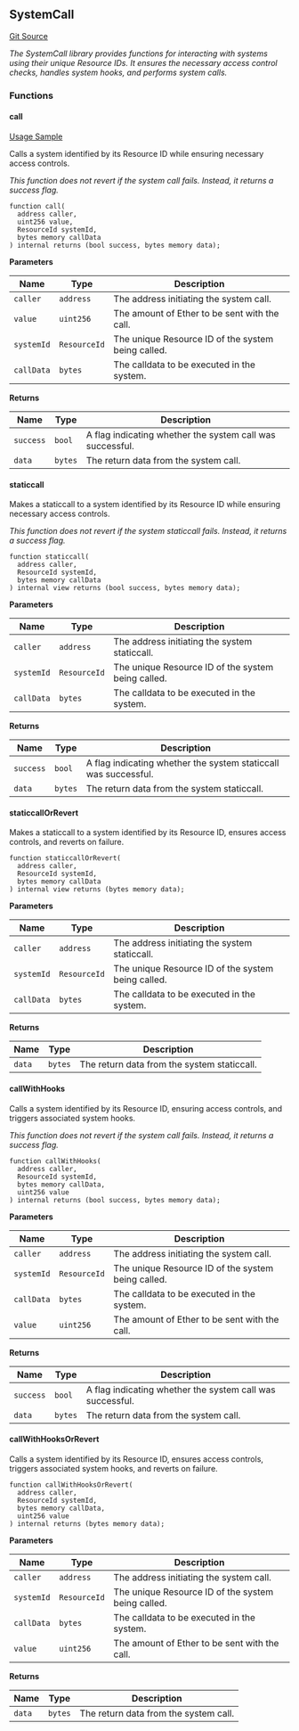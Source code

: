[//]: # "This file is autogenerated, do not change manually"

## SystemCall

[Git Source](https://github.com/latticexyz/mud/blob/main/packages/world/src/SystemCall.sol)

_The SystemCall library provides functions for interacting with systems using their unique Resource IDs.
It ensures the necessary access control checks, handles system hooks, and performs system calls._

### Functions

#### call

[Usage Sample](/world/systems#using-call)

Calls a system identified by its Resource ID while ensuring necessary access controls.

_This function does not revert if the system call fails. Instead, it returns a success flag._

```solidity
function call(
  address caller,
  uint256 value,
  ResourceId systemId,
  bytes memory callData
) internal returns (bool success, bytes memory data);
```

**Parameters**

| Name       | Type         | Description                                        |
| ---------- | ------------ | -------------------------------------------------- |
| `caller`   | `address`    | The address initiating the system call.            |
| `value`    | `uint256`    | The amount of Ether to be sent with the call.      |
| `systemId` | `ResourceId` | The unique Resource ID of the system being called. |
| `callData` | `bytes`      | The calldata to be executed in the system.         |

**Returns**

| Name      | Type    | Description                                               |
| --------- | ------- | --------------------------------------------------------- |
| `success` | `bool`  | A flag indicating whether the system call was successful. |
| `data`    | `bytes` | The return data from the system call.                     |

#### staticcall

Makes a staticcall to a system identified by its Resource ID while ensuring necessary access controls.

_This function does not revert if the system staticcall fails. Instead, it returns a success flag._

```solidity
function staticcall(
  address caller,
  ResourceId systemId,
  bytes memory callData
) internal view returns (bool success, bytes memory data);
```

**Parameters**

| Name       | Type         | Description                                        |
| ---------- | ------------ | -------------------------------------------------- |
| `caller`   | `address`    | The address initiating the system staticcall.      |
| `systemId` | `ResourceId` | The unique Resource ID of the system being called. |
| `callData` | `bytes`      | The calldata to be executed in the system.         |

**Returns**

| Name      | Type    | Description                                                     |
| --------- | ------- | --------------------------------------------------------------- |
| `success` | `bool`  | A flag indicating whether the system staticcall was successful. |
| `data`    | `bytes` | The return data from the system staticcall.                     |

#### staticcallOrRevert

Makes a staticcall to a system identified by its Resource ID, ensures access controls, and reverts on failure.

```solidity
function staticcallOrRevert(
  address caller,
  ResourceId systemId,
  bytes memory callData
) internal view returns (bytes memory data);
```

**Parameters**

| Name       | Type         | Description                                        |
| ---------- | ------------ | -------------------------------------------------- |
| `caller`   | `address`    | The address initiating the system staticcall.      |
| `systemId` | `ResourceId` | The unique Resource ID of the system being called. |
| `callData` | `bytes`      | The calldata to be executed in the system.         |

**Returns**

| Name   | Type    | Description                                 |
| ------ | ------- | ------------------------------------------- |
| `data` | `bytes` | The return data from the system staticcall. |

#### callWithHooks

Calls a system identified by its Resource ID, ensuring access controls, and triggers associated system hooks.

_This function does not revert if the system call fails. Instead, it returns a success flag._

```solidity
function callWithHooks(
  address caller,
  ResourceId systemId,
  bytes memory callData,
  uint256 value
) internal returns (bool success, bytes memory data);
```

**Parameters**

| Name       | Type         | Description                                        |
| ---------- | ------------ | -------------------------------------------------- |
| `caller`   | `address`    | The address initiating the system call.            |
| `systemId` | `ResourceId` | The unique Resource ID of the system being called. |
| `callData` | `bytes`      | The calldata to be executed in the system.         |
| `value`    | `uint256`    | The amount of Ether to be sent with the call.      |

**Returns**

| Name      | Type    | Description                                               |
| --------- | ------- | --------------------------------------------------------- |
| `success` | `bool`  | A flag indicating whether the system call was successful. |
| `data`    | `bytes` | The return data from the system call.                     |

#### callWithHooksOrRevert

Calls a system identified by its Resource ID, ensures access controls, triggers associated system hooks, and reverts on failure.

```solidity
function callWithHooksOrRevert(
  address caller,
  ResourceId systemId,
  bytes memory callData,
  uint256 value
) internal returns (bytes memory data);
```

**Parameters**

| Name       | Type         | Description                                        |
| ---------- | ------------ | -------------------------------------------------- |
| `caller`   | `address`    | The address initiating the system call.            |
| `systemId` | `ResourceId` | The unique Resource ID of the system being called. |
| `callData` | `bytes`      | The calldata to be executed in the system.         |
| `value`    | `uint256`    | The amount of Ether to be sent with the call.      |

**Returns**

| Name   | Type    | Description                           |
| ------ | ------- | ------------------------------------- |
| `data` | `bytes` | The return data from the system call. |
